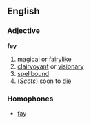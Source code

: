 ==English==
===Adjective===
'''fey'''
# [[magical]] or [[fairy]]like
# [[clairvoyant]] or [[visionary]]
# [[spellbound]]
#(''Scots'') soon to [[die]]
===Homophones===
*[[fay]]